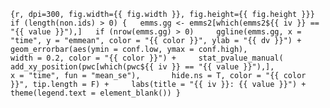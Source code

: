 

```{r, dpi=300, fig.width={{ fig.width }}, fig.height={{ fig.height }}}
if (length(non.ids) > 0) {
  emms.gg <- emms2[which(emms2${{ iv }} == "{{ value }}"),]
  if (nrow(emms.gg) > 0)
    ggline(emms.gg, x = "time", y = "emmean", color = "{{ color }}", ylab = "{{ dv }}") +
    geom_errorbar(aes(ymin = conf.low, ymax = conf.high),
                  width = 0.2, color = "{{ color }}") +
    stat_pvalue_manual(
      add_xy_position(pwc[which(pwc${{ iv }} == "{{ value }}"),],
                      x = "time", fun = "mean_se"),
      hide.ns = T, color = "{{ color }}", tip.length = F) +
    labs(title = "{{ iv }}: {{ value }}") +
    theme(legend.text = element_blank())
}
```

